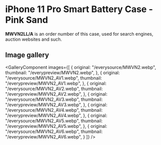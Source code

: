 
# iPhone 11 Pro Smart Battery Case - Pink Sand

<Callout type='info' emoji='👉🏻'>**MWVN2LL/A** is an order number of this case, used for search engines, auction websites and such.</Callout>

## Image gallery

<GalleryComponent
    images={[
      {
        original: "/everysource/MWVN2.webp",
        thumbnail: "/everypreview/MWVN2.webp",
      },
      {
        original: "/everysource/MWVN2_AV1.webp",
        thumbnail: "/everypreview/MWVN2_AV1.webp",
      },
      {
        original: "/everysource/MWVN2_AV2.webp",
        thumbnail: "/everypreview/MWVN2_AV2.webp",
      },
      {
        original: "/everysource/MWVN2_AV3.webp",
        thumbnail: "/everypreview/MWVN2_AV3.webp",
      },
      {
        original: "/everysource/MWVN2_AV4.webp",
        thumbnail: "/everypreview/MWVN2_AV4.webp",
      },
      {
        original: "/everysource/MWVN2_AV5.webp",
        thumbnail: "/everypreview/MWVN2_AV5.webp",
      },
      {
        original: "/everysource/MWVN2_AV6.webp",
        thumbnail: "/everypreview/MWVN2_AV6.webp",
      }
    ]}
  />
